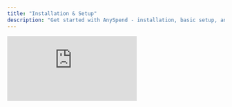 ```yaml
---
title: "Installation & Setup"
description: "Get started with AnySpend - installation, basic setup, and verification"
---
```


<iframe class="w-full aspect-video rounded-xl mb-6" src="https://customer-gg6qs7nm5ue94t64.cloudflarestream.com/5b90adbe5372a15f4776bd796776aa2f/iframe?poster=https%3A%2F%2Fcustomer-gg6qs7nm5ue94t64.cloudflarestream.com%2F5b90adbe5372a15f4776bd796776aa2f%2Fthumbnails%2Fthumbnail.jpg%3Ftime%3D168%26height%3D600" title="AnySpend Setup" frameborder="0" allow="accelerometer; autoplay; clipboard-write; encrypted-media; gyroscope; picture-in-picture" allowfullscreen />

## Prerequisites

<CardGroup cols={3}>
  <Card title="Node.js" icon="node-js">
    v20.15.0 or higher
  </Card>
  <Card title="React" icon="react">
    Version 18 or 19
  </Card>
  <Card title="TypeScript" icon="code">
    Recommended for better DX
  </Card>
</CardGroup>

## Installation

Choose your preferred package manager:

<Tabs>
  <Tab title="npm">
    ```bash
    npm install @b3dotfun/sdk
    ```
  </Tab>
  <Tab title="pnpm">
    ```bash
    pnpm add @b3dotfun/sdk
    ```
  </Tab>
</Tabs>

## Basic Setup

### 1. Provider Setup

Wrap your app with the `B3Provider` and `AnyspendProvider` to enable AnySpend functionality:

```tsx App.tsx icon=react
import { AnyspendProvider } from "@b3dotfun/sdk/anyspend/react";
import { B3Provider } from "@b3dotfun/sdk/global-account/react";
import "@b3dotfun/sdk/index.css";

function App() {
  return (
    <B3Provider theme="light" environment="production">
      <AnyspendProvider>{/* Your app components */}</AnyspendProvider>
    </B3Provider>
  );
}

export default App;
```

### 2. Environment Configuration

<Tabs>
  <Tab title="Mainnet">
    **Endpoint**: `https://mainnet.anyspend.com`

    Use this for production applications with real transactions.
  </Tab>
  <Tab title="Testnet">
    **Endpoint**: `http://testnet.anyspend.com`

    Use this for development and testing with test tokens.

    Note: Testnet is currently not available.
  </Tab>
</Tabs>

### 3. TypeScript Configuration (Optional but Recommended)

<Note>
  If you're using TypeScript, ensure your `tsconfig.json` includes these settings for optimal compatibility:
</Note>

```json tsconfig.json icon=settings
{
  "compilerOptions": {
    "moduleResolution": "node",
    "allowSyntheticDefaultImports": true,
    "esModuleInterop": true
  }
}
```

## Verification

Create a simple test component to verify your setup works correctly:

```tsx TestComponent.tsx icon=test-tube lines
import { AnySpend } from "@b3dotfun/sdk/anyspend/react";

function TestComponent() {
  return <AnySpend />;
}
```

## Next Steps

<CardGroup cols={3}>
  <Card title="Explore Components" icon="puzzle-piece" href="/anyspend/components">
    Learn about available components for different payment scenarios
  </Card>
  <Card title="Learn about Hooks" icon="link" href="/anyspend/hooks">
    Discover React hooks for building custom payment flows
  </Card>
  <Card title="See Examples" icon="code" href="/anyspend/examples">
    Browse real-world implementation examples
  </Card>
</CardGroup>

## Troubleshooting

<AccordionGroup>
  <Accordion title="Import Errors">
    Make sure you've installed the SDK correctly and imported the CSS file. The SDK requires React 18\+ and may have compatibility issues with older versions.
  </Accordion>
  <Accordion title="Provider Not Found">
    Ensure you have `B3Provider` and `AnyspendProvider` placed high in your component tree, typically in your main App component.
  </Accordion>
  <Accordion title="TypeScript Errors">
    If you're seeing TypeScript errors, verify your `tsconfig.json` includes the recommended settings above.
  </Accordion>
</AccordionGroup>
